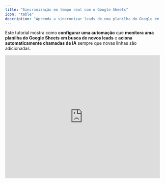 ```yaml
---
title: "Sincronização em tempo real com o Google Sheets"
icon: "table"
description: "Aprenda a sincronizar leads de uma planilha do Google em tempo real e acionar chamadas de IA automaticamente "
---
```


Este tutorial mostra como **configurar uma automação** que **monitora uma planilha do Google Sheets em busca de novos leads** e **aciona automaticamente chamadas de IA** sempre que novas linhas são adicionadas.

<iframe width="100%" height="400" src="https://www.youtube.com/embed/FoqCXx6ehII?si=9Ic3VHwV-QeL5YER" title="Tutorial: How to sync leads from a live Google Sheet" frameBorder="0" allow="accelerometer; autoplay; clipboard-write; encrypted-media; gyroscope; picture-in-picture" allowFullScreen />

## O que você vai aprender

- Criar um **assistente de IA** otimizado para integração com o **Google Sheets**
- Configurar o **gatilho do Google Sheets** para novas linhas adicionadas
- Configurar o **mapeamento correto de dados** da planilha para o assistente
- **Testar e implantar** sua automação de sincronização em tempo real
- **Boas práticas** para formatação da planilha

---

## Pré-requisitos

- Conta do **Google** com acesso ao **Google Sheets**
- **Número de telefone** configurado para chamadas ativas (outbound)
- Compreensão básica da **estrutura de planilhas**

## Etapa 1: Criar seu assistente de IA

Começaremos criando um **assistente de IA configurado especificamente** para o **processamento de leads do Google Sheets**.

<Frame>
  ![Creating new AI assistant for Google Sheets](/resources/tutorials/google-sheets-sync/01-create-assistant.png)
</Frame>

1. Navegue até a página **Assistants** e clique em **Assistants** na barra lateral
2. Clique no botão **New Assistant**
3. Dê um nome ao seu assistente — usaremos **Test GoogleSheets**

<video autoPlay muted loop playsinline src="/resources/tutorials/google-sheets-sync/02-assistant-configuration.mp4" />

4. Conclua as configurações básicas:
   - Selecione um **número de telefone** para chamadas ativas (outbound)
   - Escolha uma **voz apropriada**
   - Defina o seu **fuso horário**

## Etapa 2: Configurar variáveis de chamada para dados da planilha

As **variáveis de chamada** serão mapeadas diretamente para as **colunas da sua planilha do Google Sheets**, portanto, **planeje a estrutura da planilha com antecedência**.

<Frame>
  ![Navigating to Prompts and Tools tab](/resources/tutorials/google-sheets-sync/03-prompts-and-tools-tab.png)
</Frame>

1. Vá até a guia **Prompts and Tools** (segunda guia)
2. Localize a seção **Call Variables**

<video autoPlay muted loop playsinline src="/resources/tutorials/google-sheets-sync/04-add-email-variable.mp4" />

3. Configure suas variáveis de chamada:
   - Você verá **customer_name** com o valor padrão **"John"**
   - Adicione a variável **email** com seu e-mail como valor padrão para teste
   - Adicione quaisquer **variáveis adicionais** que correspondam às colunas da sua planilha

   As variáveis podem ser usadas de várias formas:
   - No **prompt do sistema:** “Olá {customer_name}”
   - Em **ferramentas durante a chamada:** chamadas de API personalizadas
   - Em **importações de arquivos:** processamento em massa de leads
   - Na **plataforma de automação:** mapeamento dinâmico de dados

## Etapa 3: Criar campanha para leads da planilha

<Frame>
  ![Creating campaign for Google Sheets leads](/resources/tutorials/google-sheets-sync/06-create-campaign.png)
</Frame>

1. Navegue até a página **Campaigns** na barra lateral
2. Clique no botão **New Campaign**

<video autoPlay muted loop playsinline src="/resources/tutorials/google-sheets-sync/07-campaign-settings.mp4" />

3. Configure sua campanha:
   - Dê um **nome descritivo** à campanha
   - Selecione o **assistente** que você acabou de criar
   - Mantenha as **configurações padrão de tentativas** (podem ser ajustadas depois)
   - Clique em **Create** para salvar a campanha

## Etapa 4: Configurar automação do Google Sheets

Agora vamos criar a **automação que monitora sua planilha do Google Sheets** em busca de **novos leads**.

<video autoPlay muted loop playsinline src="/resources/tutorials/google-sheets-sync/08-automation-platform.mp4" />

1. Clique em **Automation Platform** na barra lateral
2. Crie um **novo fluxo do zero**

<video autoPlay muted loop playsinline src="/resources/tutorials/google-sheets-sync/09-search-google-sheets.mp4" />

1. Pesquise por **Google Sheets** na busca de gatilhos
2. Selecione o gatilho **New Row Added**

<video autoPlay muted loop playsinline src="/resources/tutorials/google-sheets-sync/10-create-connection.mp4" />

5. Crie uma nova conexão:
   - Clique em **New Connection**
   - Autorize com sua **conta do Google**
   - Clique em **Save** após a conexão ser estabelecida

## Etapa 5: Criar e configurar sua planilha de teste e adicionar dados de exemplo

Para este tutorial, vamos criar uma **planilha de teste formatada corretamente**.

<video autoPlay muted loop playsinline src="/resources/tutorials/google-sheets-sync/11-create-new-sheet.mp4" />

1. Acesse o **Google Sheets** e crie uma **nova planilha**
2. Dê o nome **testnewleads** (ou qualquer nome descritivo)
3. Adicione um **lead de teste** na primeira linha:
   - **Número de telefone:** use o formato internacional (+1234567890)
   - **Nome do cliente:** seu nome para teste
   - **E-mail:** seu endereço de e-mail

<Warning>
  **Formato do número de telefone:** sempre use o **formato internacional** com o **sinal de +** e **sem espaços ou parênteses**.\
  Exemplo: **\+1234567890**, e **não** _(123) 456-7890_
</Warning>

2. Salve a planilha — esses dados serão usados para **testes**.

## Etapa 7: Configurar o gatilho da automação

<video autoPlay muted loop playsinline src="/resources/tutorials/google-sheets-sync/14-select-spreadsheet.mp4" />

1. Retorne à **plataforma de automação**
2. Selecione sua **planilha** (**testnewleads**)
3. Selecione a **aba** específica (geralmente **Sheet1**)

<video autoPlay muted loop playsinline src="/resources/tutorials/google-sheets-sync/15-load-data.mp4" />

1. Clique em **Load Data** para carregar o lead de exemplo
2. Verifique se você consegue visualizar os **dados do lead** que acabou de criar

## Etapa 8: Configurar a ação da campanha

<video autoPlay muted loop playsinline src="/resources/tutorials/google-sheets-sync/16-add-action.mp4" />

1. Clique no ícone **“+”** para adicionar uma **ação**
2. Pesquise pela sua **plataforma de chamadas**
3. Selecione **Add Lead to Campaign**

<video autoPlay muted loop playsinline src="/resources/tutorials/google-sheets-sync/17-select-campaign.mp4" />

4. Selecione a **campanha** que você criou para esta automação

## Etapa 9: Mapear os dados da planilha para as variáveis do assistente

Esta etapa conecta as **colunas da sua planilha** às **variáveis de chamada do seu assistente**.

<video autoPlay muted loop playsinline src="/resources/tutorials/google-sheets-sync/18-map-phone-number.mp4" />

1. Clique no campo de entrada **Phone Number**
2. Uma **barra lateral** será aberta exibindo os dados disponíveis do gatilho
3. Pesquise e selecione o **número de telefone** da sua planilha
4. Clique em **Insert** para mapear o campo

<video autoPlay muted loop playsinline src="/resources/tutorials/google-sheets-sync/19-map-variables.mp4" />

5. Mapeie suas variáveis de chamada:
   - **customer_name:** selecione a partir dos dados da planilha
   - **email:** selecione a partir dos dados da planilha
   - Mapeie quaisquer **variáveis adicionais** que você tenha definido

<Tip>
  Os **nomes das variáveis** no seu assistente devem **corresponder aos dados que você está mapeando**.\
  Se você tiver **mais colunas** na sua planilha, **crie primeiro as variáveis correspondentes** no seu assistente.\
  Saiba mais sobre como **configurar variáveis de chamada**.
</Tip>

## Etapa 10: Testar a integração

<video autoPlay muted loop playsinline src="/resources/tutorials/google-sheets-sync/20-test-step.mp4" />

1. Clique em **Test Step** para verificar a criação do lead
2. Confira se há uma **confirmação de sucesso**
3. Vá até a página **Leads** para confirmar:
   - O **lead** aparece na sua plataforma
   - Todas as **variáveis foram preenchidas corretamente**
   - Os **dados correspondem** à entrada da sua planilha

## Etapa 11: Publicar e monitorar

<Frame>
  ![Publishing the automation](/resources/tutorials/google-sheets-sync/22-publish-automation.png)
</Frame>

1. Clique em **Publish** para ativar sua automação
2. Sua **planilha agora está sendo monitorada** para novas linhas

**Teste a sincronização em tempo real:**

- Adicione **novos leads** à sua planilha
- Verifique se eles **aparecem automaticamente** na sua plataforma
- Monitore as **execuções da automação** para identificar possíveis problemas

**Monitore o desempenho da automação:**

- Clique no botão **Runs** dentro da sua automação
- Revise cada execução para **verificar sucesso ou falha**
- Confira o **tempo de execução** e a **precisão dos dados**

---

### **Boas Práticas**

**Gerenciamento da Planilha**

- Mantenha um **formato de dados consistente** em todas as entradas
- Utilize **números de telefone no formato internacional** de forma padronizada
- Evite **linhas vazias** entre os registros de dados

---

### **Recursos Avançados**

**Suporte a múltiplas variáveis**\
Se o seu negócio precisar de mais dados sobre os leads:

- Adicione **novas colunas** à sua planilha (_company_name_, _address_, etc.)
- Defina as **variáveis correspondentes** no seu assistente
- Faça o **mapeamento dos novos campos** na automação
- Teste com **dados de exemplo** antes de usar leads reais

---

### **Solução de Problemas**

**Leads não estão sincronizando:**

- Verifique a **autorização da conexão com o Google Sheets**
- Confirme as **permissões e compartilhamentos** da planilha
- Certifique-se de que as **novas linhas contenham dados** em todas as colunas mapeadas

**Erros de formato do número de telefone:**

- Use o **formato internacional:** +1234567890
- **Remova espaços, parênteses e traços**
- Verifique se o **código do país** está incluído

**Problemas de mapeamento de variáveis:**

- Confirme que os **nomes das variáveis** correspondem entre o assistente e a planilha
- Verifique se as **colunas contêm dados válidos**
- Revise a **configuração de mapeamento** na automação

**Automação não está sendo acionada:**

- Certifique-se de que a automação está **publicada e ativa**
- Verifique se **novas linhas estão realmente sendo adicionadas**
- Confirme que o **gatilho do Google Sheets** está configurado corretamente

---

### **Próximas Etapas**

Quando sua integração com o Google Sheets estiver funcionando:

- **Amplie** com listas maiores de leads
- Adicione **mais variáveis** para maior personalização
- **Integre** com outras ferramentas, como sistemas de **CRM**
- Configure **automações de follow-up** para resultados das chamadas
- **Monitore e otimize** suas taxas de conversão

Sua planilha do **Google Sheets** agora é uma **ferramenta poderosa de gestão de leads**, acionando automaticamente **chamadas de IA** para cada novo lead adicionado!